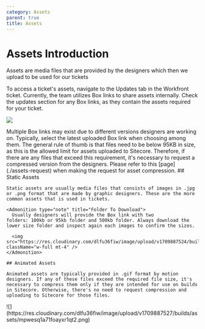 ```yaml
---
category: Assets
parent: true
title: Assets
---
```


# Assets Introduction

Assets are media files that are provided by the designers which then we upload to be used for our tickets

To access a ticket's assets, navigate to the Updates tab in the Workfront ticket. Currently, the team utilizes Box links to share assets internally. Check the updates section for any Box links, as they contain the assets required for your ticket.

![](https://res.cloudinary.com/dlfu36fiw/image/upload/v1714608876/builds/assets/updates-wf_g6j1ri.png)

<Admonition type="note" title="Multiple Box Links">
  Multiple Box links may exist due to different versions designers are working on. Typically, select the latest uploaded Box link when choosing among them.
</Admonition>

<Admonition type="note" title="Required File Size">
  The general rule of thumb is that files need to be below 95KB in size, as this is the allowed limit for assets uploaded to Sitecore. Therefore, if there are any files that exceed this requirement, it's necessary to request a compressed version from the designers. Please refer to this [page](./assets-request) when making the request for asset compression.
</Admonition>

<Row>
  <Col ratio={3} sticky={false}>
    ## Static Assets

    Static assets are usually media files that consists of images in .jpg or .png format that are made by graphic designers. These are the more common assets that is used in tickets.

    <Admonition type="note" title="Folder To Download">
      Usually designers will provide the Box link with two folders: 100kb or 95kb folder and 500kb folder. Always download the lower size folder and inspect again each images to confirm the sizes.

      <img src="https://res.cloudinary.com/dlfu36fiw/image/upload/v1709887524/builds/assets/ilmr7lzj25eftvkj8b8y.png" className="w-full mt-4" />
    </Admonition>

    ## Animated Assets

    Animated assets are typically provided in .gif format by motion designers. If any of these files exceed the required file size, it's necessary to compress them only if they are intended for use on builds in Sitecore. Otherwise, there's no need to request compression and uploading to Sitecore for those files.
  </Col>

  <Col ratio={2} sticky={true}>
    ![](https://res.cloudinary.com/dlfu36fiw/image/upload/v1709887527/builds/assets/mpwesq1a71foayxr1qt2.png)
  </Col>
</Row>
